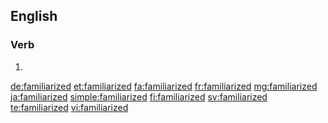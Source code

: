 ==English==

===Verb===
{{head|en}}

# {{en-past of|familiarize}}

[[de:familiarized]]
[[et:familiarized]]
[[fa:familiarized]]
[[fr:familiarized]]
[[mg:familiarized]]
[[ja:familiarized]]
[[simple:familiarized]]
[[fi:familiarized]]
[[sv:familiarized]]
[[te:familiarized]]
[[vi:familiarized]]